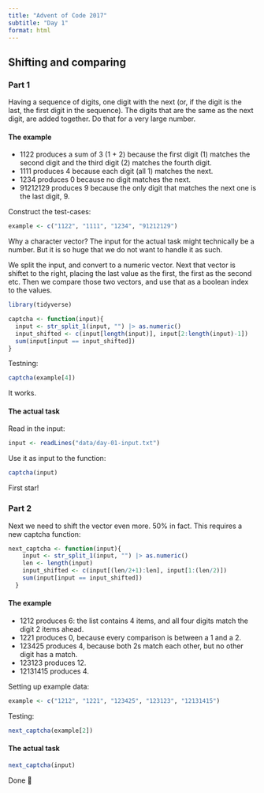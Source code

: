 ```yaml
---
title: "Advent of Code 2017"
subtitle: "Day 1"
format: html
---
```


## Shifting and comparing

### Part 1

Having a sequence of digits, one digit with the next (or, if the digit is the last, the first digit in the sequence).
The digits that are the same as the next digit, are added together. Do that for a very large number.

#### The example

- 1122 produces a sum of 3 (1 + 2) because the first digit (1) matches the second digit and the third digit (2) matches the fourth digit.
- 1111 produces 4 because each digit (all 1) matches the next.
- 1234 produces 0 because no digit matches the next.
- 91212129 produces 9 because the only digit that matches the next one is the last digit, 9.

Construct the test-cases:
```r
example <- c("1122", "1111", "1234", "91212129")
```

Why a character vector? The input for the actual task might technically be a number. But it is so huge
that we do not want to handle it as such.

We split the input, and convert to a numeric vector. Next that vector is shiftet to the right,
placing the last value as the first, the first as the second etc. Then we compare those two vectors,
and use that as a boolean index to the values. 
```r
library(tidyverse)

captcha <- function(input){
  input <- str_split_1(input, "") |> as.numeric()
  input_shifted <- c(input[length(input)], input[2:length(input)-1])
  sum(input[input == input_shifted])
}

```

Testning:

```r
captcha(example[4])
```

It works.

#### The actual task

Read in the input:
```r
input <- readLines("data/day-01-input.txt")
```

Use it as input to the function:

```r
captcha(input)
```

First star!

### Part 2

Next we need to shift the vector even more. 50% in fact. This requires a new captcha function:

```r
next_captcha <- function(input){
    input <- str_split_1(input, "") |> as.numeric()
    len <- length(input)
    input_shifted <- c(input[(len/2+1):len], input[1:(len/2)])
    sum(input[input == input_shifted])
  }
```

#### The example

- 1212 produces 6: the list contains 4 items, and all four digits match the digit 2 items ahead.
- 1221 produces 0, because every comparison is between a 1 and a 2.
- 123425 produces 4, because both 2s match each other, but no other digit has a match.
- 123123 produces 12.
- 12131415 produces 4.

Setting up example data:

```r
example <- c("1212", "1221", "123425", "123123", "12131415")
```

Testing:

```r
next_captcha(example[2])
```

#### The actual task

```r
next_captcha(input)
```

Done 🎄